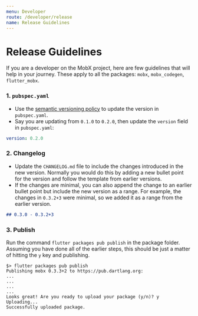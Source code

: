 ```yaml
---
menu: Developer
route: /developer/release
name: Release Guidelines
---
```


# Release Guidelines

If you are a developer on the MobX project, here are few guidelines that will help in your journey. These apply to all the packages: `mobx`, `mobx_codegen`, `flutter_mobx`.

### 1. `pubspec.yaml`

- Use the [semantic versioning policy](https://dart.dev/tools/pub/versioning) to update the version in `pubspec.yaml`.
- Say you are updating from `0.1.0` to `0.2.0`, then update the `version` field in `pubspec.yaml`:

```yaml
version: 0.2.0
```

### 2. Changelog

- Update the `CHANGELOG.md` file to include the changes introduced in the new version. Normally you would do this by adding a new bullet point for the version and follow the template from earlier versions.
- If the changes are minimal, you can also append the change to an earlier bullet point but include the new version as a range. For example, the changes in `0.3.2+3` were minimal, so we added it as a range from the earlier version.

```markdown
## 0.3.0 - 0.3.2+3
```

### 3. Publish

Run the command `flutter packages pub publish` in the package folder. Assuming you have done all of the earlier steps, this should be just a matter of hitting the `y` key and publishing.

```
$> flutter packages pub publish
Publishing mobx 0.3.3+2 to https://pub.dartlang.org:
...
...
...
...
Looks great! Are you ready to upload your package (y/n)? y
Uploading...
Successfully uploaded package.

```
